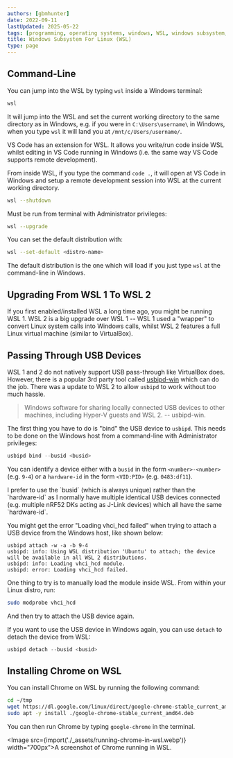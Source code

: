 ```yaml
---
authors: [gbmhunter]
date: 2022-09-11
lastUpdated: 2025-05-22
tags: [programming, operating systems, windows, WSL, windows subsystem, Linux, WSL 2, Chrome]
title: Windows Subsystem For Linux (WSL)
type: page
---
```


<WarningIsNotes />

## Command-Line

You can jump into the WSL by typing `wsl` inside a Windows terminal:

```powershell
wsl
```

It will jump into the WSL and set the current working directory to the same directory as in Windows, e.g. if you were in `C:\Users\username\` in Windows, when you type `wsl` it will land you at `/mnt/c/Users/username/`.

VS Code has an extension for WSL. It allows you write/run code inside WSL whilst editing in VS Code running in Windows (i.e. the same way VS Code supports remote development).

From inside WSL, if you type the command `code .`, it will open at VS Code in Windows and setup a remote development session into WSL at the current working directory.

```bash
wsl --shutdown
```

Must be run from terminal with Administrator privileges:

```bash
wsl --upgrade
```

You can set the default distribution with:

```bash
wsl --set-default <distro-name>
```

The default distribution is the one which will load if you just type `wsl` at the command-line in Windows.

## Upgrading From WSL 1 To WSL 2

If you first enabled/installed WSL a long time ago, you might be running WSL 1. WSL 2 is a big upgrade over WSL 1 -- WSL 1 used a "wrapper" to convert Linux system calls into Windows calls, whilst WSL 2 features a full Linux virtual machine (similar to VirtualBox).

## Passing Through USB Devices

WSL 1 and 2 do not natively support USB pass-through like VirtualBox does. However, there is a popular 3rd party tool called [usbipd-win](https://github.com/dorssel/usbipd-win) which can do the job. There was a update to WSL 2 to allow `usbipd` to work without too much hassle.

> Windows software for sharing locally connected USB devices to other machines, including Hyper-V guests and WSL 2. -- usbipd-win.

The first thing you have to do is "bind" the USB device to `usbipd`. This needs to be done on the Windows host from a command-line with Administrator privileges:

```powershell
usbipd bind --busid <busid>
```

You can identify a device either with a `busid` in the form `<number>-<number>` (e.g. `9-4`) or a `hardware-id` in the form `<VID:PID>` (e.g. `0483:df11`).

<Aside type="note">
I prefer to use the `busid` (which is always unique) rather than the `hardware-id` as I normally have multiple identical USB devices connected (e.g. multiple nRF52 DKs acting as J-Link devices) which all have the same `hardware-id`.
</Aside>

You might get the error "Loading vhci_hcd failed" when trying to attach a USB device from the Windows host, like shown below:

```text
usbipd attach -w -a -b 9-4
usbipd: info: Using WSL distribution 'Ubuntu' to attach; the device will be available in all WSL 2 distributions.
usbipd: info: Loading vhci_hcd module.
usbipd: error: Loading vhci_hcd failed.
```
One thing to try is to manually load the module inside WSL. From within your Linux distro, run:

```bash
sudo modprobe vhci_hcd
```

And then try to attach the USB device again.

If you want to use the USB device in Windows again, you can use `detach` to detach the device from WSL:

```powershell
usbipd detach --busid <busid>
```

## Installing Chrome on WSL

You can install Chrome on WSL by running the following command:

```bash
cd ~/tmp
wget https://dl.google.com/linux/direct/google-chrome-stable_current_amd64.deb
sudo apt -y install ./google-chrome-stable_current_amd64.deb
```

You can then run Chrome by typing `google-chrome` in the terminal.

<Image src={import('./_assets/running-chrome-in-wsl.webp')} width="700px">A screenshot of Chrome running in WSL.</Image>
